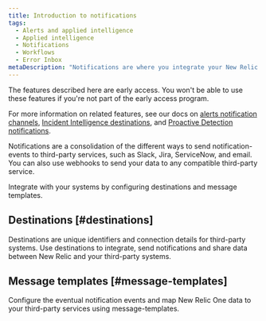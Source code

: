 ```yaml
---
title: Introduction to notifications
tags:
  - Alerts and applied intelligence
  - Applied intelligence
  - Notifications
  - Workflows
  - Error Inbox
metaDescription: "Notifications are where you integrate your New Relic One data with third-party services, such as Slack, Email, Jira, and ServiceNow."
---
```


<Callout title="Early access">
The features described here are early access. You won't be able to use these features if you're not part of the early access program.

For more information on related features, see our docs on [alerts notification channels](/docs/alerts-applied-intelligence/new-relic-alerts/alert-notifications/notification-channels-control-where-send-alerts), [Incident Intelligence destinations](/docs/alerts-applied-intelligence/applied-intelligence/incident-intelligence/incident-intelligence-destination-examples/), and [Proactive Detection notifications](/docs/alerts-applied-intelligence/applied-intelligence/proactive-detection/proactive-detection-applied-intelligence/#set-up).
</Callout>

Notifications are a consolidation of the different ways to send notification-events to third-party services, such as Slack, Jira, ServiceNow, and email. You can also use webhooks to send your data to any compatible third-party service.

Integrate with your systems by configuring destinations and message templates.

## Destinations [#destinations]

Destinations are unique identifiers and connection details for third-party systems. Use destinations to integrate, send notifications and share data between New Relic and your third-party systems.

## Message templates [#message-templates]

Configure the eventual notification events and map New Relic One data to your third-party services using message-templates.
